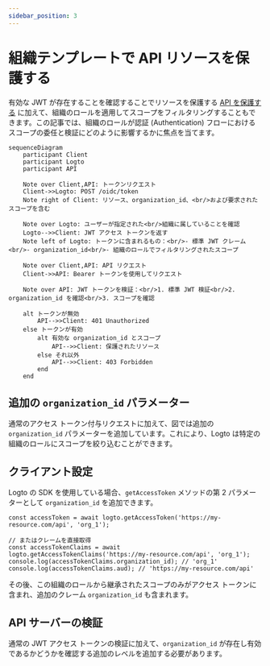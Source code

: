 ```yaml
---
sidebar_position: 3
---
```


# 組織テンプレートで API リソースを保護する

有効な JWT が存在することを確認することでリソースを保護する [API を保護する](/authorization/api-resources/protect-your-api) に加えて、組織のロールを適用してスコープをフィルタリングすることもできます。この記事では、組織のロールが認証 (Authentication) フローにおけるスコープの委任と検証にどのように影響するかに焦点を当てます。

```mermaid
sequenceDiagram
    participant Client
    participant Logto
    participant API

    Note over Client,API: トークンリクエスト
    Client->>Logto: POST /oidc/token
    Note right of Client: リソース、organization_id、<br/>および要求されたスコープを含む

    Note over Logto: ユーザーが指定された<br/>組織に属していることを確認
    Logto-->>Client: JWT アクセス トークンを返す
    Note left of Logto: トークンに含まれるもの：<br/>- 標準 JWT クレーム<br/>- organization_id<br/>- 組織のロールでフィルタリングされたスコープ

    Note over Client,API: API リクエスト
    Client->>API: Bearer トークンを使用してリクエスト

    Note over API: JWT トークンを検証：<br/>1. 標準 JWT 検証<br/>2. organization_id を確認<br/>3. スコープを確認

    alt トークンが無効
        API-->>Client: 401 Unauthorized
    else トークンが有効
        alt 有効な organization_id とスコープ
            API-->>Client: 保護されたリソース
        else それ以外
            API-->>Client: 403 Forbidden
        end
    end
```

## 追加の `organization_id` パラメーター

通常のアクセス トークン付与リクエストに加えて、図では追加の `organization_id` パラメーターを追加しています。これにより、Logto は特定の組織のロールにスコープを絞り込むことができます。

## クライアント設定

Logto の SDK を使用している場合、`getAccessToken` メソッドの第 2 パラメーターとして `organization_id` を追加できます。

```tsx
const accessToken = await logto.getAccessToken('https://my-resource.com/api', 'org_1');

// またはクレームを直接取得
const accessTokenClaims = await logto.getAccessTokenClaims('https://my-resource.com/api', 'org_1');
console.log(accessTokenClaims.organization_id); // 'org_1'
console.log(accessTokenClaims.aud); // 'https://my-resource.com/api'
```

その後、この組織のロールから継承されたスコープのみがアクセス トークンに含まれ、追加のクレーム `organization_id` も含まれます。

## API サーバーの検証

通常の JWT アクセス トークンの検証に加えて、`organization_id` が存在し有効であるかどうかを確認する追加のレベルを追加する必要があります。
